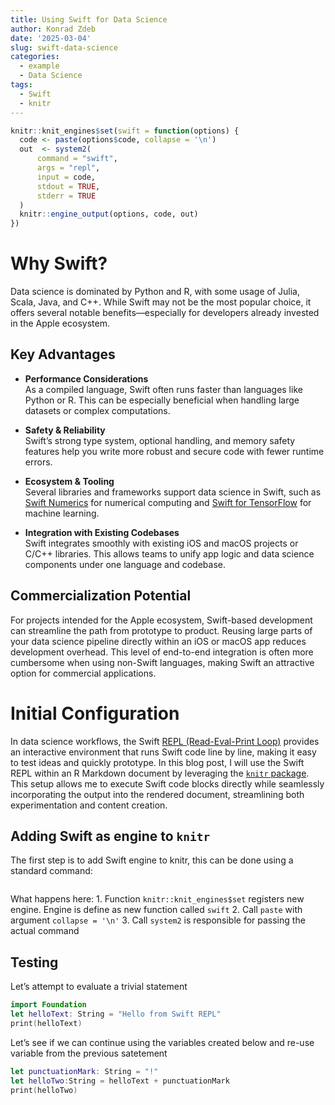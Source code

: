 ```yaml
---
title: Using Swift for Data Science
author: Konrad Zdeb
date: '2025-03-04'
slug: swift-data-science
categories:
  - example
  - Data Science
tags:
  - Swift
  - knitr
---
```


```r
knitr::knit_engines$set(swift = function(options) {
  code <- paste(options$code, collapse = '\n')
  out  <- system2(
      command = "swift",
      args = "repl",
      input = code, 
      stdout = TRUE,
      stderr = TRUE
  )
  knitr::engine_output(options, code, out)
})
```


# Why Swift?

Data science is dominated by Python and R, with some usage of Julia, Scala, Java, and C++. While Swift may not be the most popular choice, it offers several notable benefits—especially for developers already invested in the Apple ecosystem.

## Key Advantages

- **Performance Considerations**  
  As a compiled language, Swift often runs faster than languages like Python or R. This can be especially beneficial when handling large datasets or complex computations.

- **Safety & Reliability**  
  Swift’s strong type system, optional handling, and memory safety features help you write more robust and secure code with fewer runtime errors.

- **Ecosystem & Tooling**  
  Several libraries and frameworks support data science in Swift, such as [Swift Numerics](https://github.com/apple/swift-numerics) for numerical computing and [Swift for TensorFlow](https://github.com/tensorflow/swift) for machine learning.

- **Integration with Existing Codebases**  
  Swift integrates smoothly with existing iOS and macOS projects or C/C++ libraries. This allows teams to unify app logic and data science components under one language and codebase.

## Commercialization Potential

For projects intended for the Apple ecosystem, Swift-based development can streamline the path from prototype to product. Reusing large parts of your data science pipeline directly within an iOS or macOS app reduces development overhead. This level of end-to-end integration is often more cumbersome when using non-Swift languages, making Swift an attractive option for commercial applications.

# Initial Configuration

In data science workflows, the Swift [REPL (Read-Eval-Print Loop)](https://swift.org/documentation/) provides an interactive environment that runs Swift code line by line, making it easy to test ideas and quickly prototype. In this blog post, I will use the Swift REPL within an R Markdown document by leveraging the [`knitr` package](https://cran.r-project.org/web/packages/knitr/index.html). This setup allows me to execute Swift code blocks directly while seamlessly incorporating the output into the rendered document, streamlining both experimentation and content creation.

## Adding Swift as engine to `knitr`

The first step is to add Swift engine to knitr, this can be done using a standard command:

```r
```

What happens here:
1. Function `knitr::knit_engines$set` registers new engine. Engine is define as new function called `swift`
2. Call `paste` with argument `collapse = '\n'`
3. Call `system2` is responsible for passing the actual command


## Testing

Let's attempt to evaluate a trivial statement

```swift
import Foundation
let helloText: String = "Hello from Swift REPL"
print(helloText)
```

Let's see if we can continue using the variables created below and re-use variable from the previous satetement

```swift
let punctuationMark: String = "!"
let helloTwo:String = helloText + punctuationMark
print(helloTwo)
```
